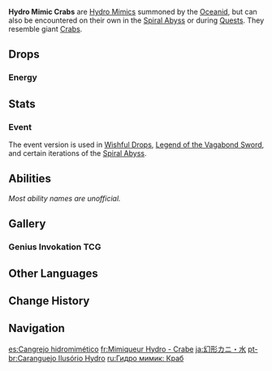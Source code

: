 {{Enemy Infobox
|image    = Enemy Hydro Mimic Crab.png
|dmgtype  = Hydro
|weakpoint = no
|family   = Elemental Lifeforms
|group    = Hydro Mimics
|type     = Special Enemies
|location = [[Rhodeia of Loch|Oceanid]], [[Spiral Abyss]]
}}
'''Hydro Mimic Crabs''' are [[Hydro Mimics]] summoned by the [[Rhodeia of Loch|Oceanid]], but can also be encountered on their own in the [[Spiral Abyss]] or during [[Quests]]. They resemble giant [[Crab]]s.

==Drops==
===Energy===
{{Energy Drops
|type  = Hydro
|hp1   = 0
|p1    = 1
}}

==Stats==
{{Enemy Stats
|hydro_res    = Immune
|resglobal    = 15%
|cryo_res     = &minus;40%

|hp_ratio     = 1.6
|atk_ratio    = 4
|hp_type      = 1
|atk_type     = 2
}}

===Event===
The event version is used in [[Wishful Drops]], [[Legend of the Vagabond Sword]], and certain iterations of the [[Spiral Abyss]].
{{Enemy Stats
|hydro_res    = Immune
|hp_ratio     = 0.6
|atk_ratio    = 2
|hp_type      = 1
}}

==Abilities==
''Most ability names are unofficial.''
{{Enemy Attacks
|enemy = Mimic Crab

|name_1 = Bubble Spray
|desc_1 = Walks sideways while spitting a stream of water bubbles at the player, dealing '''10% ATK''' as {{Color|Hydro DoT}}. They will occasionally stop moving to rest, allowing them to be hit more easily in this state.
}}

==Gallery==
===Genius Invokation TCG===
{{Genius Invokation TCG Cards by Featured Gallery}}

==Other Languages==
{{Other Languages
|en      = Hydro Mimic Crab
|zhs     = 幻形蟹・水
|zhs_rm  = Huànxíng Xiè - Shuǐ
|zht     = 幻形蟹・水
|zht_rm  = Huànxíng Xiè - Shuǐ
|zh_tl   = Illusion Crab - Hydro
|ja      = 幻形カニ・水
|ja_rm   = Genkei Kani - Mizu
|ja_tl   = Phantasm Crab - Hydro
|ko      = 환형 게・물
|ko_tl   = Hallucination Crab - Water
|es      = Cangrejo hidromimético
|es_tl   = Hydromimetic Crab
|fr      = Mimiqueur Hydro - Crabe
|fr_tl   = Hydro Mimic - Crab
|ru      = Мимик-краб: Гидро
|ru_tl   = Mimic Crab: Hydro
|th      = Hydro Mimic Crab
|vi      = Cua Ma - Thủy
|vi_tl   = Phantom Crab - Hydro
|de      = Hydro-Mimenkrebs
|de_tl   = Hydro Mime Crab
|id      = Hydro Mimic Crab
|pt      = Caranguejo Ilusório Hydro
|pt_tl   = 
|tr      = Su Taklitçisi Yengeç
|tr_tl   = 
|it      = Imitatore di Hydro granchio
|it_tl   = 
}}

==Change History==
{{Change History|1.0}}

==Navigation==
{{Enemy Navbox|Special}}

[[es:Cangrejo hidromimético]]
[[fr:Mimiqueur Hydro - Crabe]]
[[ja:幻形カニ・水]]
[[pt-br:Caranguejo Ilusório Hydro]]
[[ru:Гидро мимик: Краб]]